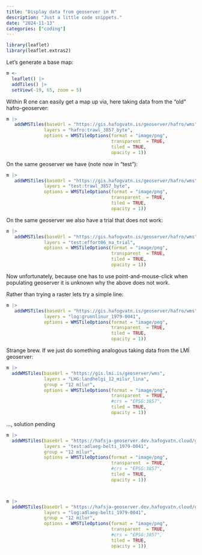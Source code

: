 ```yaml
---
title: "Display data from geoserver in R"
description: "Just a little code snippets."
date: "2024-11-13"
categories: ["coding"]
---
```



```r
library(leaflet)
library(leaflet.extras2)
```

Let's generate a base map:

```r
m <-
  leaflet() |>
  addTiles() |>
  setView(-19, 65, zoom = 5)
```

Within R one can easily get a map up via, here taking data from the "old" hafro-geoserver:

```r
m |>
   addWMSTiles(baseUrl = "https://gis.hafogvatn.is/geoserver/hafro/wms",
              layers = "hafro:trawl_3857_byte",
              options = WMSTileOptions(format = "image/png",
                                       transparent  = TRUE,
                                       tiled = TRUE,
                                       opacity = 1))
```

On the same geoserver we have (note now in "test"):

```r
m |>
   addWMSTiles(baseUrl = "https://gis.hafogvatn.is/geoserver/hafro/wms",
              layers = "test:trawl_3857_byte",
              options = WMSTileOptions(format = "image/png",
                                       transparent  = TRUE,
                                       tiled = TRUE,
                                       opacity = 1))
```


On the same geoserver we also have a trial that does not work:

```r
m |>
   addWMSTiles(baseUrl = "https://gis.hafogvatn.is/geoserver/hafro/wms",
              layers = "test:effort06_na_trial",
              options = WMSTileOptions(format = "image/png",
                                       transparent  = TRUE,
                                       tiled = TRUE,
                                       opacity = 1))
```

Now unfortunately, because one has to use point-and-mouse-click when populating geoserver it is unknown why the above does not work.

Rather than trying a raster lets try a simple line:

```r
m |>
   addWMSTiles(baseUrl = "https://gis.hafogvatn.is/geoserver/hafro/wms",
              layers = "log:grunnlinur_1979-0041",
              options = WMSTileOptions(format = "image/png",
                                       transparent  = TRUE,
                                       tiled = TRUE,
                                       opacity = 1))
```


Strange brew. If we just do something analogous taking data from the LMÍ geoserver:

```r
m |>
  addWMSTiles(baseUrl = "https://gis.lmi.is/geoserver/wms",
              layers = "LHG:landhelgi_12_milur_lina",
              group = "12 mílur",
              options = WMSTileOptions(format = "image/png",
                                       transparent  = TRUE,
                                       #crs = "EPSG:3857",
                                       tiled = TRUE,
                                       opacity = 1))
```

..., solution pending


```r
m |> 
  addWMSTiles(baseUrl = "https://hafsja-geoserver.dev.hafogvatn.cloud/geoserver/wms",
              layers = "test:adlaeg-belti_1979-0041",
              group = "12 mílur",
              options = WMSTileOptions(format = "image/png",
                                       transparent  = TRUE,
                                       #crs = "EPSG:3857",
                                       tiled = TRUE,
                                       opacity = 1))



m |> 
  addWMSTiles(baseUrl = "https://hafsja-geoserver.dev.hafogvatn.cloud/geoserver/wms",
              layers = "log:adlaeg-belti_1979-0041",
              group = "12 mílur",
              options = WMSTileOptions(format = "image/png",
                                       transparent  = TRUE,
                                       #crs = "EPSG:3857",
                                       tiled = TRUE,
                                       opacity = 1))



```

